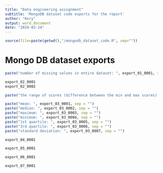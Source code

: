 ---
title: "Data engineering assignment"
subtitle: 'MongoDB dataset code exports for the report'
author: "Kory"
output: word_document
date: "2024-03-24"
---

```{r setup, include=FALSE, echo=FALSE}
source(file=paste(getwd(),"/mongodb_dataset_code.R", sep="")) 
```

# Mongo DB dataset exports
```{r report_export_01, include=TRUE, echo=FALSE}
paste("number of missing values in entire dataset: ", export_01_0001, sep = "")
```

```{r report_export_02, include=TRUE, echo=FALSE}
export_02_0001
export_02_0002

paste("the range of scores (difference between the min and max scores): ", export_02_0003, sep = "")
```


```{r report_export_03, include=TRUE, echo=FALSE}
paste("mean: ", export_03_0001, sep = "")
paste("median: ", export_03_0002, sep = "")
paste("maximum: ", export_03_0003, sep = "")
paste("minimum: ", export_03_0004, sep = "")
paste("1st quartile: ", export_03_0005, sep = "")
paste("3rd quartile: ", export_03_0006, sep = "")
paste("standard deviation: ", export_03_0007, sep = "")
```

```{r report_export_04, include=TRUE, echo=FALSE}
export_04_0001
```


```{r report_export_05, include=TRUE, echo=FALSE, fig.width = 10}
export_05_0001
```



```{r report_export_06, include=TRUE, echo=FALSE}
export_06_0001
```


```{r report_export_07, include=TRUE, echo=FALSE}
export_07_0001
```









